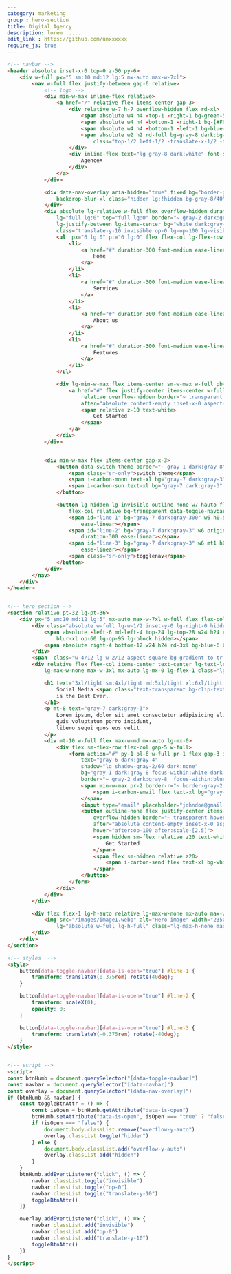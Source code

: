 ```yaml
---
category: marketing
group : hero-section
title: Digital Agency
description: lorem .....
edit_link : https://github.com/unxxxxxx
require_js: true
---
```


```html
<!-- navbar -->
<header absolute inset-x-0 top-0 z-50 py-6>
    <div w-full px="5 sm:10 md:12 lg:5 mx-auto max-w-7xl">
        <nav w-full flex justify-between gap-6 relative>
            <!-- logo -->
            <div min-w-max inline-flex relative>
                <a href="/" relative flex items-center gap-3>
                    <div relative w-7 h-7 overflow-hidden flex rd-xl>
                        <span absolute w4 h4 -top-1 -right-1 bg-green-5 rd-md rotate-45></span>
                        <span absolute w4 h4 -bottom-1 -right-1 bg-[#FCDC58] rd-md rotate-45></span>
                        <span absolute w4 h4 -bottom-1 -left-1 bg-blue-6 rd-md rotate-45></span>
                        <span absolute w2 h2 rd-full bg-gray-8 dark:bg-white
                            class="top-1/2 left-1/2 -translate-x-1/2 -translate-y-1/2"></span>
                    </div>
                    <div inline-flex text="lg gray-8 dark:white" font-semibold>
                        AgenceX
                    </div>
                </a>
            </div>

            <div data-nav-overlay aria-hidden="true" fixed bg="border-gray-7/50" inset-0 backdrop-filter
                backdrop-blur-xl class="hidden lg:!hidden bg-gray-8/40">
            </div>
            <div absolute lg-relative w-full flex overflow-hidden duration-300 ease-linear
                lg="full lg:0" top="full lg:0" border="~ gray-2 dark:gray-7 lg:0" flex-col lg-flex-row gap-y-6 gap-x-4
                lg-justify-between lg-items-center bg="white dark:gray-950 lg:!transparent"
                class="translate-y-10 invisible op-0 lg-op-100 lg-visible lg-translate-y-0" data-navbar>
                <ul  px="6 lg:0" pt="6 lg:0" flex flex-col lg-flex-row gap-y-4 gap-x-3 text="lg gray-7 dark:gray-3" w-full lg-justify-center lg-items-center>
                    <li>
                        <a href="#" duration-300 font-medium ease-linear hover-text-blue-6 py-3>
                            Home
                        </a>
                    </li>
                    <li>
                        <a href="#" duration-300 font-medium ease-linear hover-text-blue-6 py-3>
                            Services
                        </a>
                    </li>
                    <li>
                        <a href="#" duration-300 font-medium ease-linear hover-text-blue-6 py-3>
                            About us
                        </a>
                    </li>
                    <li>
                        <a href="#" duration-300 font-medium ease-linear hover-text-blue-6 py-3>
                            Features
                        </a>
                    </li>
                </ul>

                <div lg-min-w-max flex items-center sm-w-max w-full pb="6 lg:0" px="6 lg:0">
                    <a href="#" flex justify-center items-center w-full sm-w-max px6 h12 bg-blue-600 rd-full
                        relative overflow-hidden border="~ transparent hover:[#172554]" duration-300 ease-linear
                        after="absolute content-empty inset-x-0 aspect-square scale-0 op-70 origin-center duration-300 ease-linear rd-full top-0 left-0 bg-[#172554]">
                        <span relative z-10 text-white>
                            Get Started
                        </span>
                    </a>
                </div>
            </div>


            <div min-w-max flex items-center gap-x-3>
                <button data-switch-theme border="~ gray-1 dark:gray-8" outline-none flex relative text-gray-7 dark-text-gray-3 rd-full p-2 lg:p-3 bg-transparent>
                    <span class="sr-only">switch theme</span>
                    <span i-carbon-moon text-xl bg="gray-7 dark:gray-3" hidden dark-flex></span>
                    <span i-carbon-sun text-xl bg="gray-7 dark:gray-3" flex dark-hidden></span>
                </button>

                <button lg-hidden lg-invisible outline-none w7 hauto flex
                    flex-col relative bg-transparent data-toggle-navbar data-is-open="false">
                    <span id="line-1" bg="gray-7 dark:gray-300" w6 h0.5 rd-full transition-all duration-300
                        ease-linear></span>
                    <span id="line-2" bg="gray-7 dark:gray-3" w6 origin-center mt1 h0.5 rd-ful transition-all
                        duration-300 ease-linear></span>
                    <span id="line-3" bg="gray-7 dark:gray-3" w6 mt1 h0.5 rd-ful transition-all duration-300
                        ease-linear></span>
                    <span class="sr-only">togglenav</span>
                </button>
            </div>
        </nav>
    </div>
</header>


<!-- hero section -->
<section relative pt-32 lg-pt-36>
    <div px="5 sm:10 md:12 lg:5" mx-auto max-w-7xl w-full flex flex-col lg-flex-row gap-10 lg-gap-12>
        <div class="absolute w-full lg-w-1/2 inset-y-0 lg-right-0 hidden lg-block">
            <span absolute -left-6 md-left-4 top-24 lg-top-28 w24 h24 rotate-90 skew-x-12 rd-3xl bg-green-4
                blur-xl op-60 lg-op-95 lg-block hidden></span>
            <span absolute right-4 bottom-12 w24 h24 rd-3xl bg-blue-6 blur-xl op-80></span>
        </div>
        <span  class="w-4/12 lg-w-2/12 aspect-square bg-gradient-to-tr from-blue-6 to-green-4 absolute -top-5 lg-left-0 rd-full skew-y-12 blur-2xl op-40 skew-x-12 rotate-90"></span>
        <div relative flex flex-col items-center text-center lg-text-left lg-py-7 xl-py-8 lg-items-start
            lg-max-w-none max-w-3xl mx-auto lg-mx-0 lg-flex-1 class="lg-w-1/2">

            <h1 text="3xl/tight sm:4xl/tight md:5xl/tight xl:6xl/tight gray-8 dark:white" font-bold>
                Social Media <span class="text-transparent bg-clip-text bg-gradient-to-br from-indigo-6 from-20% via-blue-600 via-30% to-green-6">Marketing</span>
                is the Best Ever.
            </h1>
            <p mt-8 text="gray-7 dark:gray-3">
                Lorem ipsum, dolor sit amet consectetur adipisicing elit. Dolores repellat perspiciatis aspernatur
                quis voluptatum porro incidunt,
                libero sequi quos eos velit
            </p>
            <div mt-10 w-full flex max-w-md mx-auto lg-mx-0>
                <div flex sm-flex-row flex-col gap-5 w-full>
                    <form action="#" py-1 pl-6 w-full pr-1 flex gap-3 items-center 
                        text="gray-6 dark:gray-4"
                        shadow="lg shadow-gray-2/60 dark:none"
                        bg="gray-1 dark:gray-8 focus-within:white dark:focus-within:gray-950"
                        border="~ gray-2 dark:gray-8  focus-within:blue-600" rd-full ease-linear>
                        <span min-w-max pr-2 border-r="~ border-gray-2 dark:gray-7">
                            <span i-carbon-email flex text-xl bg="gray-8 dark:gray-2"></span>
                        </span>
                        <input type="email" placeholder="johndoe@gmail.com" w-full py-3 outline-none bg-transparent>
                        <button outline-none flex justify-center items-center sm-w-max min-w-max px6 h12 bg-blue-6 rd-full relative
                            overflow-hidden border="~ transparent hover:[#172554]" duration-300 ease-linear
                            after="absolute content-empty inset-x-0 aspect-square scale-0 op-70 origin-center duration-300 ease-linear rd-full top-0 left-0 bg-[#172554]"
                            hover="after:op-100 after:scale-[2.5]">
                            <span hidden sm-flex relative z20 text-white>
                                Get Started
                            </span>
                            <span flex sm-hidden relative z20>
                                <span i-carbon-send flex text-xl bg-white></span>
                            </span>
                        </button>
                    </form>
                </div>
            </div>
        </div>

        <div flex flex-1 lg-h-auto relative lg-max-w-none mx-auto max-w-3xl class="lg-w-1/2">
            <img src="/images/image1.webp" alt="Hero image" width="2350" height="2359" rd-3xl object-cover
                lg="absolute w-full lg-h-full" class="lg-max-h-none max-h-96">
        </div>
    </div>
</section>

<!-- styles  -->
<style>
    button[data-toggle-navbar][data-is-open="true"] #line-1 {
        transform: translateY(0.375rem) rotate(40deg);
    }

    button[data-toggle-navbar][data-is-open="true"] #line-2 {
        transform: scaleX(0);
        opacity: 0;
    }

    button[data-toggle-navbar][data-is-open="true"] #line-3 {
        transform: translateY(-0.375rem) rotate(-40deg);
    }
</style>


<!-- script -->
<script>
const btnHumb = document.querySelector("[data-toggle-navbar]")
const navbar = document.querySelector("[data-navbar]")
const overlay = document.querySelector("[data-nav-overlay]")
if (btnHumb && navbar) {
    const toggleBtnAttr = () => {
        const isOpen = btnHumb.getAttribute("data-is-open")
        btnHumb.setAttribute("data-is-open", isOpen === "true" ? "false" : "true")
        if (isOpen === "false") {
            document.body.classList.remove("overflow-y-auto")
            overlay.classList.toggle("hidden")
        } else {
            document.body.classList.add("overflow-y-auto")
            overlay.classList.add("hidden")
        }
    }
    btnHumb.addEventListener("click", () => {
        navbar.classList.toggle("invisible")
        navbar.classList.toggle("op-0")
        navbar.classList.toggle("translate-y-10")
        toggleBtnAttr()
    })

    overlay.addEventListener("click", () => {
        navbar.classList.add("invisible")
        navbar.classList.add("op-0")
        navbar.classList.add("translate-y-10")
        toggleBtnAttr()
    })
}
</script>
```